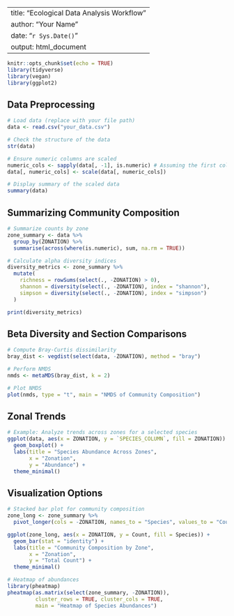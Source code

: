 
---
title: "Ecological Data Analysis Workflow"
author: "Your Name"
date: "`r Sys.Date()`"
output: html_document
---

```r
knitr::opts_chunk$set(echo = TRUE)
library(tidyverse)
library(vegan)
library(ggplot2)
```

## Data Preprocessing

```r
# Load data (replace with your file path)
data <- read.csv("your_data.csv")

# Check the structure of the data
str(data)

# Ensure numeric columns are scaled
numeric_cols <- sapply(data[, -1], is.numeric) # Assuming the first column is categorical
data[, numeric_cols] <- scale(data[, numeric_cols])

# Display summary of the scaled data
summary(data)
```

## Summarizing Community Composition

```r
# Summarize counts by zone
zone_summary <- data %>%
  group_by(ZONATION) %>%
  summarise(across(where(is.numeric), sum, na.rm = TRUE))

# Calculate alpha diversity indices
diversity_metrics <- zone_summary %>%
  mutate(
    richness = rowSums(select(., -ZONATION) > 0),
    shannon = diversity(select(., -ZONATION), index = "shannon"),
    simpson = diversity(select(., -ZONATION), index = "simpson")
  )

print(diversity_metrics)
```

## Beta Diversity and Section Comparisons

```r
# Compute Bray-Curtis dissimilarity
bray_dist <- vegdist(select(data, -ZONATION), method = "bray")

# Perform NMDS
nmds <- metaMDS(bray_dist, k = 2)

# Plot NMDS
plot(nmds, type = "t", main = "NMDS of Community Composition")
```

## Zonal Trends

```r
# Example: Analyze trends across zones for a selected species
ggplot(data, aes(x = ZONATION, y = `SPECIES_COLUMN`, fill = ZONATION)) +
  geom_boxplot() +
  labs(title = "Species Abundance Across Zones",
       x = "Zonation",
       y = "Abundance") +
  theme_minimal()
```

## Visualization Options

```r
# Stacked bar plot for community composition
zone_long <- zone_summary %>%
  pivot_longer(cols = -ZONATION, names_to = "Species", values_to = "Count")

ggplot(zone_long, aes(x = ZONATION, y = Count, fill = Species)) +
  geom_bar(stat = "identity") +
  labs(title = "Community Composition by Zone",
       x = "Zonation",
       y = "Total Count") +
  theme_minimal()

# Heatmap of abundances
library(pheatmap)
pheatmap(as.matrix(select(zone_summary, -ZONATION)),
         cluster_rows = TRUE, cluster_cols = TRUE,
         main = "Heatmap of Species Abundances")
```

